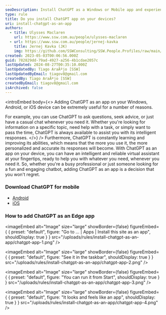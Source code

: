 ```yaml
---
seoDescription: Install ChatGPT as a Windows or Mobile app and experience an intelligent virtual assistant for seamless communication.
type: rule
title: Do you install ChatGPT app on your devices?
uri: install-chatgpt-as-an-app
authors:
  - title: Ulysses Maclaren
    url: https://www.ssw.com.au/people/ulysses-maclaren
  - url: https://www.ssw.com.au/people/jernej-kavka
    title: Jernej Kavka (JK)
    img: https://github.com/SSWConsulting/SSW.People.Profiles/raw/main/Jernej-Kavka/Images/Jernej-Kavka-Profile.jpg
created: 2023-05-03T00:06:56.000Z
guid: 782829dd-79ad-4927-a256-4b1cdae2057c
lastUpdated: 2024-08-27T00:35:10.000Z
lastUpdatedBy: Tiago AraÃºjo [SSW]
lastUpdatedByEmail: tiagov8@gmail.com
createdBy: Tiago AraÃºjo [SSW]
createdByEmail: tiagov8@gmail.com
isArchived: false
---
```


<introEmbed
  body={<>
Adding ChatGPT as an app on your Windows, Android, or iOS device can be extremely useful for a number of reasons.

For example, you can use ChatGPT to ask questions, seek advice, or just have a casual chat whenever you need it. Whether you're looking for information on a specific topic, need help with a task, or simply want to pass the time, ChatGPT is always available to assist you with its intelligent responses.
  </>}
/>
Furthermore, ChatGPT is constantly learning and improving its abilities, which means that the more you use it, the more personalized and accurate its responses will become. With ChatGPT as an app on your device, you can have an intelligent and reliable virtual assistant at your fingertips, ready to help you with whatever you need, whenever you need it. So, whether you're a busy professional or just someone looking for a fun and engaging chatbot, adding ChatGPT as an app is a decision that you won't regret.

### Download ChatGPT for mobile

* [Android](https://play.google.com/store/apps/details?id=com.openai.chatgpt)
* [iOS](https://apps.apple.com/us/app/chatgpt/id6448311069)

### How to add ChatGPT as an Edge app


<imageEmbed
  alt="Image"
  size="large"
  showBorder={false}
  figureEmbed={ {
    preset: "default",
    figure: "Go to ... | Apps | Install this site as an app",
    shouldDisplay: true
  } }
  src="/uploads/rules/install-chatgpt-as-an-app/chatgpt-app-1.png"
/>


<imageEmbed
  alt="Image"
  size="large"
  showBorder={false}
  figureEmbed={ {
    preset: "default",
    figure: "See it in the taskbar",
    shouldDisplay: true
  } }
  src="/uploads/rules/install-chatgpt-as-an-app/chatgpt-app-2.png"
/>


<imageEmbed
  alt="Image"
  size="large"
  showBorder={false}
  figureEmbed={ {
    preset: "default",
    figure: "You can run it from Start",
    shouldDisplay: true
  } }
  src="/uploads/rules/install-chatgpt-as-an-app/chatgpt-app-3.png"
/>


<imageEmbed
  alt="Image"
  size="large"
  showBorder={false}
  figureEmbed={ {
    preset: "default",
    figure: "It looks and feels like an app",
    shouldDisplay: true
  } }
  src="/uploads/rules/install-chatgpt-as-an-app/chatgpt-app-4.png"
/>

